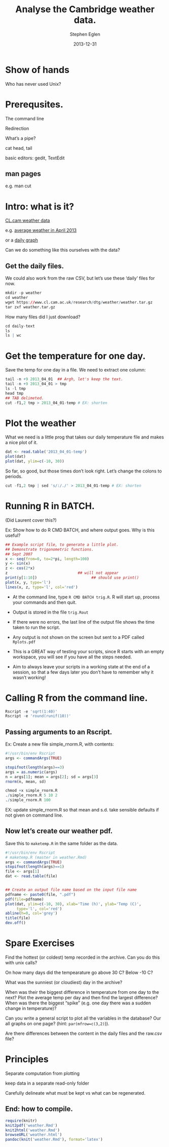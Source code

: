 % Analyse the Cambridge weather data.
% Stephen Eglen
% 2013-12-31

<!--pandoc
format: html
s:
mathjax:
number-sections:

format: latex
number-sections:
-->


# Show of hands

Who has never used Unix?

# Prerequsites.

The command line

Redirection

What's a pipe?

cat head, tail

basic editors: gedit, TextEdit



## man pages
e.g. man cut

#  Intro: what is it?

[CL.cam weather data](https://www.cl.cam.ac.uk/research/dtg/weather/)

e.g. [average weather in April 2013](https://www.cl.cam.ac.uk/research/dtg/weather/period-graph.cgi?2013-04)

or a [daily graph](https://www.cl.cam.ac.uk/research/dtg/weather/daily-graph.cgi?2013-04-01)

Can we do something like this ourselves with the data?


## Get the daily files.

We could also work from the raw CSV, but let's use these 'daily' files for
now.

```r
mkdir -p weather
cd weather
wget https://www.cl.cam.ac.uk/research/dtg/weather/weather.tar.gz
tar zxf weather.tar.gz
```


How many files did I just download?
```r
cd daily-text
ls
ls | wc
```

# Get the temperature for one day.

Save the temp for one day in a file.  We need to extract one column:

```r
tail -n +9 2013_04_01  ## Argh, let's keep the text.
tail -n +9 2013_04_01 > tmp
ls -l tmp
head tmp
## TAB delimeted.
cut -f1,2 tmp > 2013_04_01-temp # EX: shorten
```


# Plot the weather

What we need is a little prog that takes our daily temperature file
and makes a nice plot of it.

```r
dat <- read.table('2013_04_01-temp')
plot(dat)
plot(dat, ylim=c(-10, 30))
```

So far, so good, but those times don't look right.  Let's change the
colons to periods.


```r
cut -f1,2 tmp | sed 's/:/./' > 2013_04_01-temp # EX: shorten
```

# Running R in BATCH.

(Did Laurent cover this?)


Ex: Show how to do R CMD BATCH, and where output goes.  Why is this
useful?
<!-- ```{r prelim, engine='cat', engine.opts=list(file='trig.R')} -->
```r
## Example script file, to generate a little plot.
## Demonstrate trigonometric functions.
## Sept 2007
x <- seq(from=0, to=2*pi, length=100)
y <- sin(x)
z <- cos(2*x)
z                               ## will not appear
print(y[1:10])                        ## should use print()
plot(x, y, type='l')
lines(x, z, type='l', col='red')
```

- At the command line, type `R CMD BATCH trig.R`.  R will start up,
  process your commands and then quit. 
- Output is stored in the file `trig.Rout`
- If there were no errors, the last line of the output file
    shows the time taken to run the script.
- Any output is not shown on the screen but sent to a PDF
  called `Rplots.pdf`

- This is a GREAT way of testing your scripts, since R starts with an
  empty workspace, you will see if you have all the steps needed.
    
- Aim to always leave your scripts in a working state at the end of a
  session, so that a few days later you don't have to remember why it
  wasn't working!


# Calling R from the command line.

```r
Rscript -e 'sqrt(1:40)'
Rscript -e 'round(runif(10))'
```

## Passing arguments to an Rscript.

Ex: Create a new file simple_rnorm.R, with contents:

```r
#!/usr/bin/env Rscript
args <- commandArgs(TRUE)

stopifnot(length(args)==3)
args = as.numeric(args)
n = args[1]; mean = args[2]; sd = args[3]
rnorm(n, mean, sd)
```

```r
chmod +x simple_rnorm.R
./simple_rnorm.R 5 10 2
./simple_rnorm.R 100 
```

EX: update simple_rnorm.R so that mean and s.d. take sensible defaults
if not given on command line.


## Now let's create our weather pdf.

Save this to `maketemp.R` in the same folder as the data.
<!--   ```{r, engine='cat', engine.opts=list(file='maketemp.R'), echo=TRUE} -->

```r
#!/usr/bin/env Rscript
# maketemp.R (master in weather.Rmd)
args <- commandArgs(TRUE)
stopifnot(length(args)==1)
file <- args[1]
dat <- read.table(file)


## Create an output file name based on the input file name
pdfname <- paste0(file, ".pdf")
pdf(file=pdfname)
plot(dat, ylim=c(-10, 30), xlab='Time (h)', ylab='Temp (C)',
     type='l', col='red')
abline(h=0, col='grey')
title(file)
dev.off()
```


# Spare Exercises

Find the hottest (or coldest) temp recorded in the archive.  Can you
do this with unix calls?

On how many days did the tempearature go above 30 C?  Below -10 C?

What was the sunniest (or cloudiest) day in the archive?

When was their the biggest difference in temperature from one day to
the next?  Plot the average temp per day and then find the largest
difference?  When was there the biggest "spike" (e.g. one day there
was a sudden change in temperature)?

Can you write a general script to plot all the variables in the
database?  Our all graphs on one page?  (hint: `par(mfrow=c(3,2)`)).

Are there differences between the content in the daily files and
the raw.csv file?

# Principles
Separate computation from plotting

keep data in a separate read-only folder

Carefully delineate what must be kept vs what can be regenerated.


## End: how to compile.
```r
require(knitr)
knit2pdf('weather.Rmd')
knit2html('weather.Rmd')
browseURL('weather.html')
pandoc(knit('weather.Rmd'), format='latex')
```
